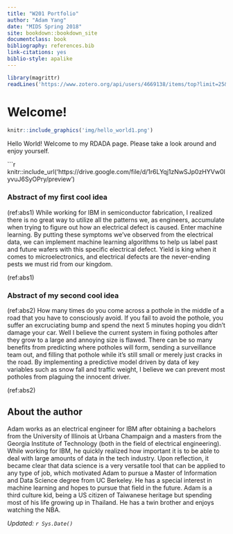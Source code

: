 ```yaml
---
title: "W201 Portfolio"
author: "Adam Yang"
date: "MIDS Spring 2018"
site: bookdown::bookdown_site
documentclass: book
bibliography: references.bib
link-citations: yes
biblio-style: apalike
---
```


<!-- This won't be displayed but it will initialize your R session. Add any R libraries you need here. -->
```r
library(magrittr)
readLines('https://www.zotero.org/api/users/4669138/items/top?limit=25&format=bibtex&key=Tb9ihwoAweq4PYX1iIpeNulA&v=1') %>% writeLines('references.bib')
```


# Welcome! {-}

<!-- You can include images saved within your repo... -->
```r
knitr::include_graphics('img/hello_world1.png')
```

Hello World! Welcome to my RDADA page. Please take a look around and enjoy yourself.

<!-- Below this line is just examples of how you can embed video from Google Drive. First you have to enable sharing, then just get the object ID which is that long string between d/ and /preview and will also be appended to any sharing link you generate for your video. -->
<p>
```r
knitr::include_url('https://drive.google.com/file/d/1r6LYqj1zNwSJp0zHYVw0lyvuJ6SyOPry/preview')

### Abstract of my first cool idea {-}

(ref:abs1) While working for IBM in semiconductor fabrication, I realized there is no great way to utilize all the patterns we, as engineers, accumulate when trying to figure out how an electrical defect is caused. Enter machine learning. By putting these symptoms we've observed from the electrical data, we can implement machine learning algorithms to help us label past and future wafers with this specific electrical defect. Yield is king when it comes to microelectronics, and electrical defects are the never-ending pests we must rid from our kingdom.

(ref:abs1)

### Abstract of my second cool idea {-}

(ref:abs2) How many times do you come across a pothole in the middle of a road that you have to consciously avoid. If you fail to avoid the pothole, you suffer an excruciating bump and spend the next 5 minutes hoping you didn't damage your car. Well I believe the current system in fixing potholes after they grow to a large and annoying size is flawed. There can be so many benefits from predicting where potholes will form, sending a surveillance team out, and filling that pothole while it's still small or merely just cracks in the road. By implementing a predictive model driven by data of key variables such as snow fall and traffic weight, I believe we can prevent most potholes from plaguing the innocent driver.

(ref:abs2)

## About the author {-}

Adam works as an electrical engineer for IBM after obtaining a bachelors from the University of Illinois at Urbana Champaign and a masters from the Georgia Institute of Technology (both in the field of electrical engineering). While working for IBM, he quickly realized how important it is to be able to deal with large amounts of data in the tech industry. Upon reflection, it became clear that data science is a very versatile tool that can be applied to any type of job, which motivated Adam to pursue a Master of Information and Data Science degree from UC Berkeley. He has a special interest in machine learning and hopes to pursue that field in the future. Adam is a third culture kid, being a US citizen of Taiwanese heritage but spending most of his life growing up in Thailand. He has a twin brother and enjoys watching the NBA.

*Updated: `r Sys.Date()`*
